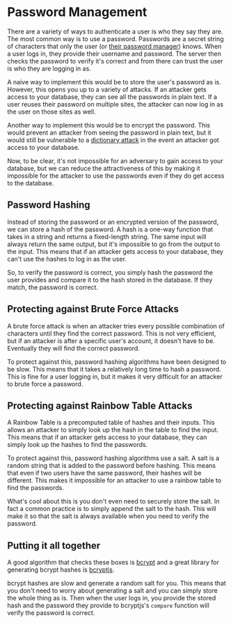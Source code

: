 # Password Management

<EpicVideo url="https://www.epicweb.dev/workshops/authentication-strategies-and-implementation/password/intro-to-password" />

There are a variety of ways to authenticate a user is who they say they are.
The most common way is to use a password. Passwords are a secret string of
characters that only the user (or
[their password manager](https://1password.com/)) knows. When a user logs in,
they provide their username and password. The server then checks the password to
verify it's correct and from there can trust the user is who they are logging in
as.

A naive way to implement this would be to store the user's password as is.
However, this opens you up to a variety of attacks. If an attacker gets access
to your database, they can see all the passwords in plain text. If a user
reuses their password on multiple sites, the attacker can now log in as the user
on those sites as well.

Another way to implement this would be to encrypt the password. This would
prevent an attacker from seeing the password in plain text, but it would still
be vulnerable to a
[dictionary attack](https://en.wikipedia.org/wiki/Dictionary_attack) in the
event an attacker got access to your database.

Now, to be clear, it's not impossible for an adversary to gain access to your
database, but we can reduce the attractiveness of this by making it impossible
for the attacker to use the passwords even if they do get access to 
the database.

## Password Hashing

Instead of storing the password or an encrypted version of the password, we can
store a hash of the password. A hash is a one-way function that takes in a
string and returns a fixed-length string. The same input will always return the
same output, but it's impossible to go from the output to the input. This means
that if an attacker gets access to your database, they can't use the hashes to
log in as the user.

So, to verify the password is correct, you simply hash the password the user
provides and compare it to the hash stored in the database. If they match, the
password is correct.

## Protecting against Brute Force Attacks

A brute force attack is when an attacker tries every possible combination of
characters until they find the correct password. This is not very efficient,
but if an attacker is after a specific user's account, it doesn't have to be.
Eventually they will find the correct password.

To protect against this, password hashing algorithms have been designed to be
slow. This means that it takes a relatively long time to hash a password. This
is fine for a user logging in, but it makes it very difficult for an attacker to
brute force a password.

## Protecting against Rainbow Table Attacks

A Rainbow Table is a precomputed table of hashes and their inputs. This allows
an attacker to simply look up the hash in the table to find the input. This
means that if an attacker gets access to your database, they can simply look up
the hashes to find the passwords.

To protect against this, password hashing algorithms use a salt. A salt is a
random string that is added to the password before hashing. This means that even
if two users have the same password, their hashes will be different. This makes
it impossible for an attacker to use a rainbow table to find the passwords.

What's cool about this is you don't even need to securely store the salt. In
fact a common practice is to simply append the salt to the hash. This will make
it so that the salt is always available when you need to verify the password.

## Putting it all together

A good algorithm that checks these boxes is
[bcrypt](https://en.wikipedia.org/wiki/Bcrypt) and a great library for
generating bcrypt hashes is [bcryptjs](https://www.npmjs.com/package/bcryptjs).

bcrypt hashes are slow and generate a random salt for you. This means that you
don't need to worry about generating a salt and you can simply store the whole
thing as is. Then when the user logs in, you provide the stored hash and the
password they provide to bcryptjs's `compare` function will verify the password is
correct.
